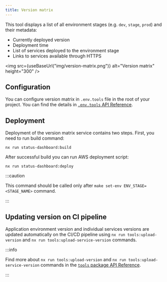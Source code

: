 ```yaml
---
title: Version matrix
---
```



This tool displays a list of all environment stages (e.g. `dev`, `stage`, `prod`) and their metadata:

- Currently deployed version
- Deployment time
- List of services deployed to the environment stage
- Links to services available through HTTPS


<img
  src={useBaseUrl("img/version-matrix.png")}
  alt="Version matrix"
  height="300"
/>

## Configuration

You can configure version matrix in `.env.tools` file in the root of your project. You can find the details in
[`.env.tools` API Reference](../../api-reference/env-files#envtools).


## Deployment

Deployment of the version matrix service contains two steps. First, you need to run build command:
```shell
nx run status-dashboard:build
```

After successful build you can run AWS deployment script:

```shell
nx run status-dashboard:deploy
```

:::caution

This command should be called only after `make set-env ENV_STAGE=<STAGE_NAME>` command.

:::


## Updating version on CI pipeline

Application environment version and individual services versions are updated automatically on the CI/CD pipeline using
`nx run tools:upload-version` and `nx run tools:upload-service-version` commands.

:::info

Find more about `nx run tools:upload-version` and `nx run tools:upload-service-version` commands in the
[`tools` package API Reference](../../api-reference/tools/commands).

:::

